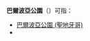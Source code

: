 '''巴爾波亞公園'''（{{lang-en|Balboa Park}}）可指：
* [[巴爾波亞公園_(聖地牙哥)|巴爾波亞公園 (聖地牙哥)]]
* {{link-en|巴爾波亞公園 (舊金山)|Balboa Park, San Francisco}}

{{disambig}}